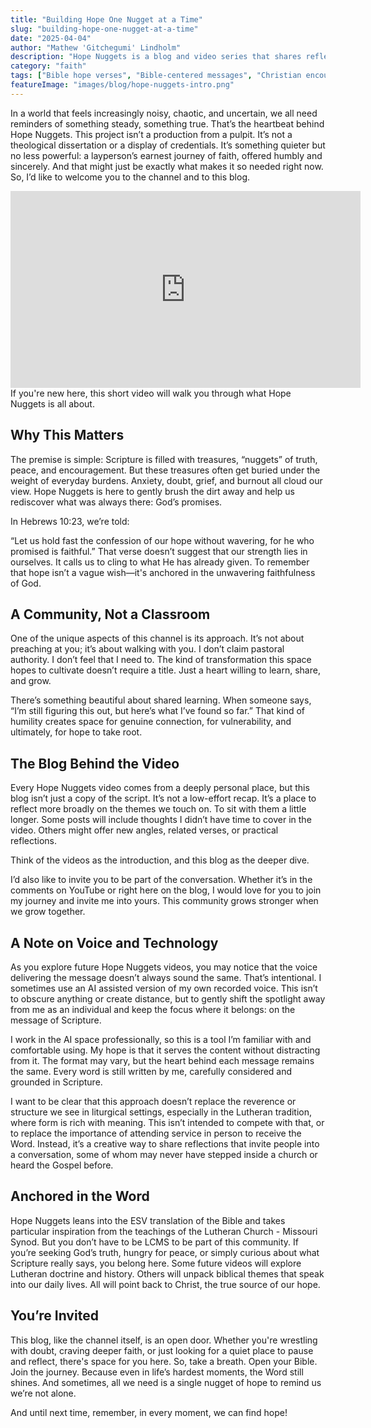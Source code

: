```yaml
---
title: "Building Hope One Nugget at a Time"
slug: "building-hope-one-nugget-at-a-time"
date: "2025-04-04"
author: "Mathew 'Gitchegumi' Lindholm"
description: "Hope Nuggets is a blog and video series that shares reflections on Scripture and faith through a Lutheran lens."
category: "faith"
tags: ["Bible hope verses", "Bible-centered messages", "Christian encouragement", "Faith-based community", "Hebrews 10:23 devotion", "Hope in Scripture", "Layperson faith journey", "LCMS", "Lutheran Church Missouri Synod", "Lutheran devotional blog", "Reflections on God’s promises"]
featureImage: "images/blog/hope-nuggets-intro.png"
---
```


In a world that feels increasingly noisy, chaotic, and uncertain, we all need reminders of something steady, something true. That’s the heartbeat behind Hope Nuggets. This project isn’t a production from a pulpit. It’s not a theological dissertation or a display of credentials. It’s something quieter but no less powerful: a layperson’s earnest journey of faith, offered humbly and sincerely. And that might just be exactly what makes it so needed right now. So, I’d like to welcome you to the channel and to this blog.

<iframe
  width="560"
  height="315"
  src="https://youtu.be/rJNbbk9tRzo?si=X9c5pn2yLOw1Scwe"
  title="Welcome to Hope Nuggets! | Channel Introduction"
  frameborder="0"
  allow="accelerometer; autoplay; clipboard-write; encrypted-media; gyroscope; picture-in-picture"
  allowfullscreen
></iframe>
If you're new here, this short video will walk you through what Hope Nuggets is all about.

## Why This Matters

The premise is simple: Scripture is filled with treasures, “nuggets” of truth, peace, and encouragement. But these treasures often get buried under the weight of everyday burdens. Anxiety, doubt, grief, and burnout all cloud our view. Hope Nuggets is here to gently brush the dirt away and help us rediscover what was always there: God’s promises.

In Hebrews 10:23, we’re told:

“Let us hold fast the confession of our hope without wavering, for he who promised is faithful.”
That verse doesn’t suggest that our strength lies in ourselves. It calls us to cling to what He has already given. To remember that hope isn’t a vague wish—it's anchored in the unwavering faithfulness of God.

## A Community, Not a Classroom

One of the unique aspects of this channel is its approach. It’s not about preaching at you; it’s about walking with you. I don’t claim pastoral authority. I don’t feel that I need to. The kind of transformation this space hopes to cultivate doesn’t require a title. Just a heart willing to learn, share, and grow.

There’s something beautiful about shared learning. When someone says, “I’m still figuring this out, but here’s what I’ve found so far.” That kind of humility creates space for genuine connection, for vulnerability, and ultimately, for hope to take root.

## The Blog Behind the Video

Every Hope Nuggets video comes from a deeply personal place, but this blog isn’t just a copy of the script. It’s not a low-effort recap. It’s a place to reflect more broadly on the themes we touch on. To sit with them a little longer. Some posts will include thoughts I didn’t have time to cover in the video. Others might offer new angles, related verses, or practical reflections.

Think of the videos as the introduction, and this blog as the deeper dive.

I’d also like to invite you to be part of the conversation. Whether it’s in the comments on YouTube or right here on the blog, I would love for you to join my journey and invite me into yours. This community grows stronger when we grow together.

## A Note on Voice and Technology

As you explore future Hope Nuggets videos, you may notice that the voice delivering the message doesn’t always sound the same. That’s intentional. I sometimes use an AI assisted version of my own recorded voice. This isn’t to obscure anything or create distance, but to gently shift the spotlight away from me as an individual and keep the focus where it belongs: on the message of Scripture.

I work in the AI space professionally, so this is a tool I’m familiar with and comfortable using. My hope is that it serves the content without distracting from it. The format may vary, but the heart behind each message remains the same. Every word is still written by me, carefully considered and grounded in Scripture.

I want to be clear that this approach doesn’t replace the reverence or structure we see in liturgical settings, especially in the Lutheran tradition, where form is rich with meaning. This isn’t intended to compete with that, or to replace the importance of attending service in person to receive the Word. Instead, it’s a creative way to share reflections that invite people into a conversation, some of whom may never have stepped inside a church or heard the Gospel before.

## Anchored in the Word

Hope Nuggets leans into the ESV translation of the Bible and takes particular inspiration from the teachings of the Lutheran Church - Missouri Synod. But you don’t have to be LCMS to be part of this community. If you’re seeking God’s truth, hungry for peace, or simply curious about what Scripture really says, you belong here. Some future videos will explore Lutheran doctrine and history. Others will unpack biblical themes that speak into our daily lives. All will point back to Christ, the true source of our hope.

## You’re Invited

This blog, like the channel itself, is an open door. Whether you're wrestling with doubt, craving deeper faith, or just looking for a quiet place to pause and reflect, there's space for you here. So, take a breath. Open your Bible. Join the journey. Because even in life’s hardest moments, the Word still shines. And sometimes, all we need is a single nugget of hope to remind us we’re not alone.

And until next time, remember, in every moment, we can find hope!
